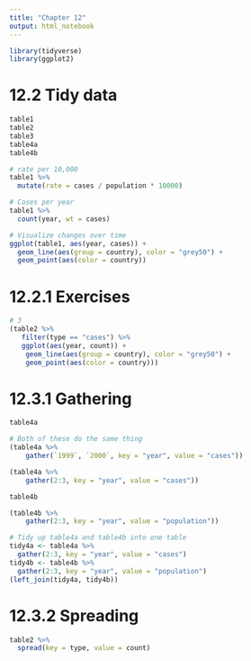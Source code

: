 ```yaml
---
title: "Chapter 12"
output: html_notebook
---
```


```r
library(tidyverse)
library(ggplot2)
```

# 12.2 Tidy data
```r
table1
table2
table3
table4a
table4b

# rate per 10,000
table1 %>%
  mutate(rate = cases / population * 10000)

# Cases per year
table1 %>%
  count(year, wt = cases)

# Visualize changes over time
ggplot(table1, aes(year, cases)) +
  geom_line(aes(group = country), color = "grey50") +
  geom_point(aes(color = country))
```

# 12.2.1 Exercises
```r
# 3
(table2 %>%
   filter(type == "cases") %>%
   ggplot(aes(year, count)) +
    geom_line(aes(group = country), color = "grey50") +
    geom_point(aes(color = country)))
```

# 12.3.1 Gathering
```r
table4a

# Both of these do the same thing
(table4a %>%
    gather(`1999`, `2000`, key = "year", value = "cases"))

(table4a %>%
    gather(2:3, key = "year", value = "cases"))

table4b

(table4b %>%
    gather(2:3, key = "year", value = "population"))

# Tidy up table4a and table4b into one table
tidy4a <- table4a %>%
  gather(2:3, key = "year", value = "cases")
tidy4b <- table4b %>%
  gather(2:3, key = "year", value = "population")
(left_join(tidy4a, tidy4b))
```

# 12.3.2 Spreading
```r
table2 %>%
  spread(key = type, value = count)
```

